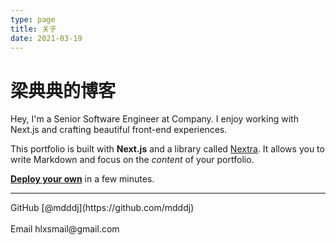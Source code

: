 ```yaml
---
type: page
title: 关于
date: 2021-03-19
---
```


# 梁典典的博客

Hey, I'm a Senior Software Engineer at Company. I enjoy working with Next.js and crafting beautiful front-end experiences.

This portfolio is built with **Next.js** and a library called [Nextra](https://nextra.vercel.app/). It allows you to write Markdown and focus on the _content_ of your portfolio.

[**Deploy your own**](https://vercel.com/new/git/external?repository-url=https://github.com/vercel-solutions/nextjs-portfolio-starter&project-name=portfolio&repository-name=portfolio) in a few minutes.

---

<div>
  GitHub [@mdddj](https://github.com/mdddj)
  <br />
  <br />
  Email hlxsmail@gmail.com
</div>
